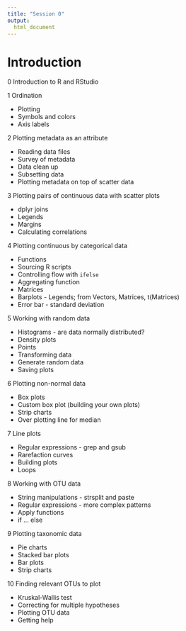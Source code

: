 ```yaml
---
title: "Session 0"
output:
  html_document
---
```


# Introduction

0	Introduction to R and RStudio

1	Ordination

* Plotting
* Symbols and colors
* Axis labels

2	Plotting metadata as an attribute

* Reading data files
* Survey of metadata
* Data clean up
* Subsetting data
* Plotting metadata on top of scatter data

3	Plotting pairs of continuous data with scatter plots

* dplyr joins
* Legends
* Margins
* Calculating correlations

4	Plotting continuous by categorical data

* Functions
* Sourcing R scripts
* Controlling flow with `ifelse`
* Aggregating function
* Matrices
* Barplots - Legends; from Vectors, Matrices, t(Matrices)
* Error bar - standard deviation

5 Working with random data

* Histograms - are data normally distributed?
* Density plots
* Points
* Transforming data
* Generate random data
* Saving plots

6	Plotting non-normal data

* Box plots
* Custom box plot (building your own plots)
*	Strip charts
* Over plotting line for median

7	Line plots

* Regular expressions - grep and gsub
* Rarefaction curves
* Building plots
* Loops

8 Working with OTU data

* String manipulations - strsplit and paste
* Regular expressions - more complex patterns
* Apply functions
* if ... else

9	Plotting taxonomic data

* Pie charts
* Stacked bar plots
* Bar plots
* Strip charts

10	Finding relevant OTUs to plot

* Kruskal-Wallis test
* Correcting for multiple hypotheses
* Plotting OTU data
* Getting help
